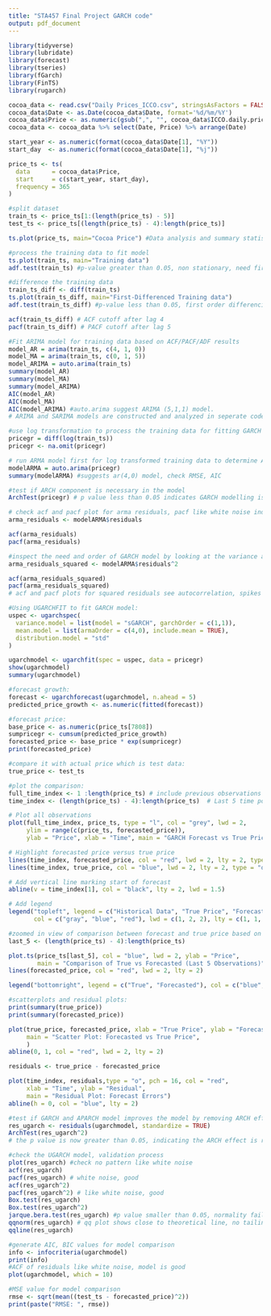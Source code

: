 ```yaml
---
title: "STA457 Final Project GARCH code"
output: pdf_document
---
```


```r

library(tidyverse)
library(lubridate)
library(forecast)
library(tseries)
library(fGarch)
library(FinTS)
library(rugarch)

cocoa_data <- read.csv("Daily Prices_ICCO.csv", stringsAsFactors = FALSE)
cocoa_data$Date <- as.Date(cocoa_data$Date, format='%d/%m/%Y')
cocoa_data$Price <- as.numeric(gsub(",", "", cocoa_data$ICCO.daily.price..US..tonne.))
cocoa_data <- cocoa_data %>% select(Date, Price) %>% arrange(Date)

start_year <- as.numeric(format(cocoa_data$Date[1], "%Y"))
start_day  <- as.numeric(format(cocoa_data$Date[1], "%j"))

price_ts <- ts(
  data      = cocoa_data$Price,
  start     = c(start_year, start_day),
  frequency = 365
)

#split dataset
train_ts <- price_ts[1:(length(price_ts) - 5)]
test_ts <- price_ts[(length(price_ts) - 4):length(price_ts)]

ts.plot(price_ts, main="Cocoa Price") #Data analysis and summary statistics are done in seperate code files
```

```r
#process the training data to fit model
ts.plot(train_ts, main="Training data")
adf.test(train_ts) #p-value greater than 0.05, non stationary, need first order differencing
```
```r
#difference the training data
train_ts_diff <- diff(train_ts)
ts.plot(train_ts_diff, main="First-Differenced Training data")
adf.test(train_ts_diff) #p-value less than 0.05, first order differencing is sufficient to make the train data stationary.
```

```r
acf(train_ts_diff) # ACF cutoff after lag 4
pacf(train_ts_diff) # PACF cutoff after lag 5
```

```r
#Fit ARIMA model for training data based on ACF/PACF/ADF results
model_AR = arima(train_ts, c(4, 1, 0))
model_MA = arima(train_ts, c(0, 1, 5))
model_ARIMA = auto.arima(train_ts)
summary(model_AR)
summary(model_MA)
summary(model_ARIMA)
AIC(model_AR)
AIC(model_MA)
AIC(model_ARIMA) #auto.arima suggest ARIMA (5,1,1) model.
# ARIMA and SARIMA models are constructed and analyzed in seperate code files. Here, we determine that ARIMA and SARIMA models are insufficient in modeling our time series data since ARCH effect is present. We can see large volitility and surge from data, indicating the variance is not constant over time.
```

```r
#use log transformation to process the training data for fitting GARCH model
pricegr = diff(log(train_ts))
pricegr <- na.omit(pricegr)
```

```r
# run ARMA model first for log transformed training data to determine ARMA component order
modelARMA = auto.arima(pricegr)
summary(modelARMA) #suggests ar(4,0) model, check RMSE, AIC
```
```r
#test if ARCH component is necessary in the model
ArchTest(pricegr) # p value less than 0.05 indicates GARCH modelling is justified
```

```r
# check acf and pacf plot for arma residuals, pacf like white noise indicating mean is well-specified, the arma component is good enough.
arma_residuals <- modelARMA$residuals

acf(arma_residuals)
pacf(arma_residuals)
```

```r
#inspect the need and order of GARCH model by looking at the variance acf and pacf plots.
arma_residuals_squared <- modelARMA$residuals^2

acf(arma_residuals_squared)
pacf(arma_residuals_squared)
# acf and pacf plots for squared residuals see autocorrelation, spikes at early lags. ARCH effect is present, GARCH model is justified.
```


```r
#Using UGARCHFIT to fit GARCH model:
uspec <- ugarchspec(
  variance.model = list(model = "sGARCH", garchOrder = c(1,1)),
  mean.model = list(armaOrder = c(4,0), include.mean = TRUE),
  distribution.model = "std"
)

ugarchmodel <- ugarchfit(spec = uspec, data = pricegr)
show(ugarchmodel)
summary(ugarchmodel)
```
```r
#forecast growth:
forecast <- ugarchforecast(ugarchmodel, n.ahead = 5)
predicted_price_growth <- as.numeric(fitted(forecast))
```

```r
#forecast price:
base_price <- as.numeric(price_ts[7808])
sumpricegr <- cumsum(predicted_price_growth)
forecasted_price <- base_price * exp(sumpricegr)
print(forecasted_price)
```

```r
#compare it with actual price which is test data:
true_price <- test_ts

#plot the comparison:
full_time_index <- 1 :length(price_ts) # include previous observations
time_index <- (length(price_ts) - 4):length(price_ts)  # Last 5 time points for comparison

# Plot all observations
plot(full_time_index, price_ts, type = "l", col = "grey", lwd = 2,
     ylim = range(c(price_ts, forecasted_price)),
     ylab = "Price", xlab = "Time", main = "GARCH Forecast vs True Prices")

# Highlight forecasted price versus true price
lines(time_index, forecasted_price, col = "red", lwd = 2, lty = 2, type = "o", pch = 16)
lines(time_index, true_price, col = "blue", lwd = 2, lty = 2, type = "o", pch = 16)

# Add vertical line marking start of forecast
abline(v = time_index[1], col = "black", lty = 2, lwd = 1.5)

# Add legend
legend("topleft", legend = c("Historical Data", "True Price", "Forecasted Price"),
       col = c("gray", "blue", "red"), lwd = c(1, 2, 2), lty = c(1, 1, 2), pch = c(NA, 16, 16))

#zoomed in view of comparison between forecast and true price based on 5 obs from test data
last_5 <- (length(price_ts) - 4):length(price_ts)

plot.ts(price_ts[last_5], col = "blue", lwd = 2, ylab = "Price",
        main = "Comparison of True vs Forecasted (Last 5 Observations)")
lines(forecasted_price, col = "red", lwd = 2, lty = 2)

legend("bottomright", legend = c("True", "Forecasted"), col = c("blue", "red"), lty = c(1, 2), lwd = 2)
```

```r
#scatterplots and residual plots:
print(summary(true_price))
print(summary(forecasted_price))

plot(true_price, forecasted_price, xlab = "True Price", ylab = "Forecasted Price",
     main = "Scatter Plot: Forecasted vs True Price",
     )
abline(0, 1, col = "red", lwd = 2, lty = 2)

residuals <- true_price - forecasted_price

plot(time_index, residuals,type = "o", pch = 16, col = "red",
     xlab = "Time", ylab = "Residual",
     main = "Residual Plot: Forecast Errors")
abline(h = 0, col = "blue", lty = 2)
```

```r
#test if GARCH and APARCH model improves the model by removing ARCH effect
res_ugarch <- residuals(ugarchmodel, standardize = TRUE)
ArchTest(res_ugarch^2)
# the p value is now greater than 0.05, indicating the ARCH effect is removed, GARCH 1, 1 is sufficient in removing the ARCH effect.
```
```r
#check the UGARCH model, validation process
plot(res_ugarch) #check no pattern like white noise
acf(res_ugarch) 
pacf(res_ugarch) # white noise, good
acf(res_ugarch^2)
pacf(res_ugarch^2) # like white noise, good
Box.test(res_ugarch) 
Box.test(res_ugarch^2) 
jarque.bera.test(res_ugarch) #p value smaller than 0.05, normality fails, reason is that the time series data of cocoa price is not normally distributed
qqnorm(res_ugarch) # qq plot shows close to theoretical line, no tailing off or fat tails
qqline(res_ugarch)
```
```r
#generate AIC, BIC values for model comparison
info <- infocriteria(ugarchmodel)
print(info)
#ACF of residuals like white noise, model is good
plot(ugarchmodel, which = 10)
```

```r
#MSE value for model comparison
rmse <- sqrt(mean((test_ts - forecasted_price)^2))
print(paste("RMSE: ", rmse))
```









